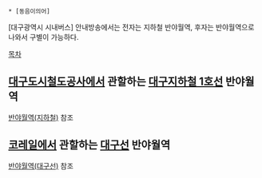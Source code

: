  * [동음이의어]

[대구광역시 시내버스] 안내방송에서는 전자는 지하철 반야월역, 후자는 반야월역으로 나와서 구별이 가능하다.

[[목차]]

== [[대구도시철도공사]]에서 관할하는 [[대구지하철 1호선]] 반야월역 ==
[[반야월역(지하철)]] 참조

== [[코레일]]에서 관할하는 [[대구선]] 반야월역 ==
[[반야월역(대구선)]] 참조
